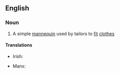 ==English==

===Noun===
{{en-noun|head=[[tailor]]'s [[dummy]]|tailors' dummies}}

# A simple [[mannequin]] used by tailors to [[fit]] [[clothes]]

====Translations====
{{trans-top|a simple mannequin used by tailors to fit clothes}}
* Irish: {{t|ga|riochtán táilliúra|m}}
{{trans-mid}}
* Manx: {{t|gv|jalloo thalhearagh|m}}
{{trans-bottom}}